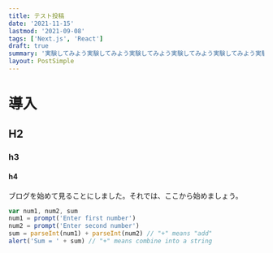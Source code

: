 ```yaml
---
title: テスト投稿
date: '2021-11-15'
lastmod: '2021-09-08'
tags: ['Next.js', 'React']
draft: true
summary: '実験してみよう実験してみよう実験してみよう実験してみよう実験してみよう実験してみよう実験してみよう実験してみよう'
layout: PostSimple
---
```


# 導入

## H2

### h3

#### h4

ブログを始めて見ることにしました。それでは、ここから始めましょう。

```javascript
var num1, num2, sum
num1 = prompt('Enter first number')
num2 = prompt('Enter second number')
sum = parseInt(num1) + parseInt(num2) // "+" means "add"
alert('Sum = ' + sum) // "+" means combine into a string
```
